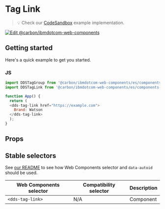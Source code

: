 
# Tag Link

> 💡 Check our
> [CodeSandbox](https://githubbox.com/carbon-design-system/carbon-for-ibm-dotcom/tree/master/packages/web-components/examples/codesandbox/components-react/tag-group)
> example implementation.

[![Edit @carbon/ibmdotcom-web-components](https://codesandbox.io/static/img/play-codesandbox.svg)](https://githubbox.com/carbon-design-system/carbon-for-ibm-dotcom/tree/master/packages/web-components/examples/codesandbox/components-react/tag-group)

## Getting started

Here's a quick example to get you started.

### JS

```javascript
import DDSTagGroup from '@carbon/ibmdotcom-web-components/es/components-react/tag-group/tag-group.js';
import DDSTagLink from '@carbon/ibmdotcom-web-components/es/components-react/tag-link/tag-link.js';

function App() {
  return (
  <dds-tag-link href="https://example.com">
    Brand: Watson
  </dds-tag-link>
  );
}
```

## Props

<Props of={PropTypesRef} />

## Stable selectors

See [our README](https://github.com/carbon-design-system/carbon-for-ibm-dotcom/tree/master/packages/web-components#stable-selectors-for-analytics-and-integratione2e-testing-in-web-components) to see how Web Components selector and `data-autoid` should be used.

| Web Components selector | Compatibility selector | Description |
| ----------------------- | ---------------------- | ----------- |
| `<dds-tag-link>`        | N/A                    | Component   |

<Description markdown={contributing} />
